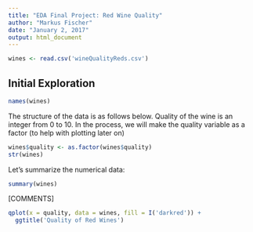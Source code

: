 ```yaml
---
title: "EDA Final Project: Red Wine Quality"
author: "Markus Fischer"
date: "January 2, 2017"
output: html_document
---
```




```r
wines <- read.csv('wineQualityReds.csv')
```

## Initial Exploration

```r
names(wines)
```
The structure of the data is as follows below. Quality of the wine is an integer from 0 to 10. In the process, we will make the quality variable as a factor (to help with plotting later on)
```r
wines$quality <- as.factor(wines$quality)
str(wines)
```
Let's summarize the numerical data:
```r
summary(wines)
```



[COMMENTS]
```r
qplot(x = quality, data = wines, fill = I('darkred')) + 
  ggtitle('Quality of Red Wines')
```


```r

```


